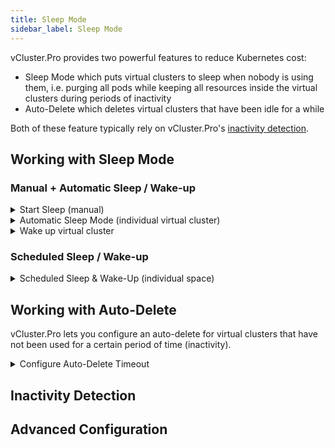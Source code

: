 ```yaml
---
title: Sleep Mode
sidebar_label: Sleep Mode
---
```




vCluster.Pro provides two powerful features to reduce Kubernetes cost:

- Sleep Mode which puts virtual clusters to sleep when nobody is using them, i.e. purging all pods while keeping all resources inside the virtual clusters during periods of inactivity
- Auto-Delete which deletes virtual clusters that have been idle for a while

Both of these feature typically rely on vCluster.Pro's [inactivity detection](#inactivity-detection).

## Working with Sleep Mode

<PartialWorkingWithSleepMode name="virtual cluster" />

### Manual + Automatic Sleep / Wake-up

<details>
  <summary>Start Sleep (manual)</summary>
  <Tabs
    defaultValue="ui"
    values={[
      {label: 'UI', value: 'ui'},
      {label: 'CLI', value: 'cli'},
    ]}>
    <TabItem value="ui"><PartialSleepManualUI name="virtual cluster" kind="Virtual Cluster" /></TabItem>
    <TabItem value="cli"><PartialSleepManualCLI name="virtual cluster"/></TabItem>
  </Tabs>

</details>

<details>
  <summary>Automatic Sleep Mode (individual virtual cluster)</summary>
  <PartialSleepConfigureUI name="virtual cluster" />
</details>

<details>
  <summary>Wake up virtual cluster</summary>
  <Tabs
    defaultValue="ui"
    values={[
      { label: "UI", value: "ui" },
      { label: "CLI", value: "cli" },
    ]}
  >
    <TabItem value="ui">
      <PartialSleepWakeUI name="virtual cluster" />
    </TabItem>
    <TabItem value="cli">
      <PartialSleepWakeCLI name="virtual cluster" />
    </TabItem>
  </Tabs>
</details>

### Scheduled Sleep / Wake-up

<details>
  <summary>Scheduled Sleep & Wake-Up (individual space)</summary>
  <PartialSleepScheduleUI name="virtual cluster" />
</details>

## Working with Auto-Delete

vCluster.Pro lets you configure an auto-delete for virtual clusters that have not been used for a certain period of time (inactivity).

<details>
  <summary>Configure Auto-Delete Timeout</summary>
  <PartialAutoDeleteConfigureUI name="virtual cluster" />
</details>

## Inactivity Detection

<PartialActivityDetection name="virtual cluster" />

## Advanced Configuration

<PartialAdvancedConfiguration name="virtual cluster" />

